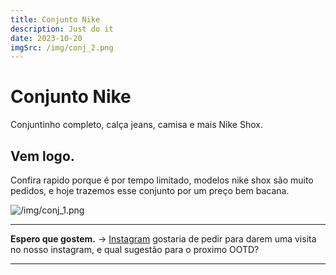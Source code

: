 ```yaml
---
title: Conjunto Nike
description: Just do it
date: 2023-10-20
imgSrc: /img/conj_2.png
---
```


# Conjunto Nike

Conjuntinho completo, calça jeans, camisa e mais Nike Shox.

## Vem logo.

Confira rapido porque é por tempo limitado, modelos nike shox são muito pedidos, e hoje trazemos esse conjunto por um preço bem bacana.

![/img/conj_1.png](/img/conj_1.png)


---

**Espero que gostem.** 
-> [Instagram](https://www.instagram.com/emporiolhv?utm_source=ig_web_button_share_sheet&igsh=ZDNlZDc0MzIxNw==) gostaria de pedir para darem uma visita no nosso instagram, e qual sugestão para o proximo OOTD?

---
